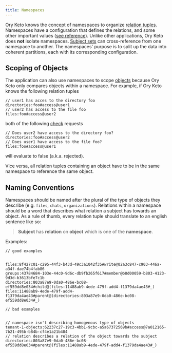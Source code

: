 ```yaml
---
title: Namespaces
---
```


Ory Keto knows the concept of namespaces to organize
[relation tuples](./relation-tuples.mdx). Namespaces have a configuration that
defines the relations, and some other important values
([see reference](../reference/configuration.md)). Unlike other applications, Ory
Keto does **not** isolate namespaces. [Subject sets](./subjects.mdx)
can cross-reference from one namespace to another. The namespaces' purpose is to
split up the data into coherent partitions, each with its corresponding
configuration.

## Scoping of Objects

The application can also use namespaces to scope [objects](./objects.mdx)
because Ory Keto only compares objects within a namespace. For example, if Ory
Keto knows the following relation tuples

```keto-relation-tuples
// user1 has acces to the directory foo
directories:foo#access@user1
// user2 has access to the file foo
files:foo#access@user2
```

both of the following [check](./api-overview.mdx#check-relation-tuples) requests

```keto-relation-tuples
// Does user2 have access to the directory foo?
directories:foo#access@user2
// Does user1 have access to the file foo?
files:foo#access@user1
```

will evaluate to false (a.k.a. rejected).

Vice versa, all relation tuples containing an object have to be in the same
namespace to reference the same object.

## Naming Conventions

Namespaces should be named after the plural of the type of objects they describe
(e.g. `files`, `chats`, `organizations`). Relations within a namespace should be
a word that describes what relation a subject has towards an object. As a rule
of thumb, every relation tuple should translate to an english sentence like so:

> **Subject** has **relation** on **object** which is one of the **namespace**.

Examples:

```keto-relation-tuples
// good examples


files:8f427c01-c295-44f3-b43d-49c3a1042f35#write@02a3c847-c903-446a-a34f-dae74b4fab86
groups:43784684-103e-44c0-9d6c-db9fb265f617#member@b8d00059-b803-4123-9d3d-b3613bfe7c1b
directories:803a87e9-0da0-486e-bc08-ef559dd8e034#child@(files:11488ab9-4ede-479f-add4-f1379da4ae43#_)
files:11488ab9-4ede-479f-add4-f1379da4ae43#parent@(directories:803a87e9-0da0-486e-bc08-ef559dd8e034#_)

// bad examples


// namespace isn't describing homogenous type of objects
tenant-1-objects:62237c27-19c3-4bb1-9cbc-a5a67372569b#access@7a012165-7b21-495b-b84b-cf4e1a21b484
// relation describes a relation of the object towards the subject
directories:803a87e9-0da0-486e-bc08-ef559dd8e034#parent@(files:11488ab9-4ede-479f-add4-f1379da4ae43#_)
```
